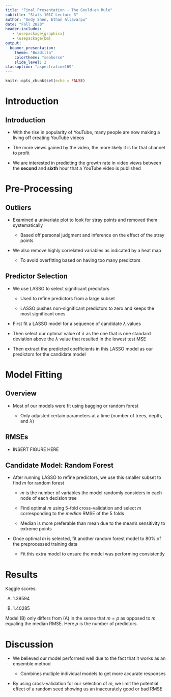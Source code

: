 ```yaml
---
title: "Final Presentation - The Gould-en Rule"
subtitle: "Stats 101C Lecture 3"
author: "Andy Shen, Ethan Allavarpu"
date: "Fall 2020"
header-includes:
   - \usepackage{graphicx}
   - \usepackage{bm}
output:
  beamer_presentation:
    theme: "Boadilla"
    colortheme: "seahorse"
    slide_level: 2
classoption: "aspectratio=169"
---
```


```r
knitr::opts_chunk$set(echo = FALSE)
```

# Introduction

## Introduction

- With the rise in popularity of YouTube, many people are now making a living off creating YouTube videos

- The more views gained by the video, the more likely it is for that channel to profit

- We are interested in predicting the growth rate in video views between the **second** and **sixth** hour that a YouTube video is published

# Pre-Processing

## Outliers

- Examined a univariate plot to look for stray points and removed them systematically

  - Based off personal judgment and inference on the effect of the stray points
 
- We also remove highly correlated variables as indicated by a heat map

  - To avoid overfitting based on having too many predictors
  
## Predictor Selection

- We use LASSO to select significant predictors
  
  - Used to refine predictors from a large subset
  
  - LASSO pushes non-significant predictors to zero and keeps the most significant ones
  
- First fit a LASSO model for a sequence of candidate $\lambda$ values
 
- Then select our optimal value of $\lambda$ as the one that is one standard deviation above the $\lambda$ value that resulted in the lowest test MSE

- Then extract the predicted coefficients in this LASSO model as our predictors for the candidate model


# Model Fitting

## Overview

- Most of our models were fit using bagging or random forest

  - Only adjusted certain parameters at a time (number of trees, depth, and $\lambda$)
  
## RMSEs
  
- INSERT FIGURE HERE

## Candidate Model: Random Forest

- After running LASSO to refine predictors, we use this smaller subset to find $m$ for random forest

  - $m$ is the number of variables the model randomly considers in each node of each decision tree
  
  - Find optimal $m$ using 5-fold cross-validation and select $m$ corresponding to the *median* RMSE of the 5 folds
  
  - Median is more preferable than mean due to the mean's sensitivity to extreme points

- Once optimal $m$ is selected, fit another random forest model to 80% of the preprocessed training data

  - Fit this extra model to ensure the model was performing consistently
  
# Results

Kaggle scores: 

(A) 1.39594

(B) 1.40285

Model (B) only differs from (A) in the sense that $m = p$ as opposed to $m$ equaling the median RMSE. Here $p$ is the number of predictors.

# Discussion

- We believed our model performed well due to the fact that it works as an ensemble method

  - Combines multiple individual models to get more accurate responses

- By using cross-validation for our selection of $m$, we limit the potential effect of a random seed showing us an inaccurately good or bad RMSE









 

